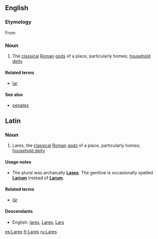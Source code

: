 ==English==

===Etymology===
{{wikipedia}}
From {{etym|la}} {{term|Lares|lang=la}}

===Noun===
{{head|en|noun}} {{plurale tantum}}

# The [[classical]] [[Roman]] [[god]]s of a place, particularly homes; [[household deity]]

====Related terms====
* [[lar]]

====See also====
* [[penates]]

==Latin==

===Noun===
{{la-noun|Larēs|Larum|Larum|m|third}}

# Lares, the [[classical]] [[Roman]] [[god]]s of a place, particularly homes; [[household deity]]

====Usage notes====
* The plural was archaically '''[[Lases]]'''. The genitive is occasionally spelled '''[[Larium]]''' instead of '''[[Larum]]'''.

====Related terms====
* [[lar#Latin|lār]]

====Descendants====
*English: [[lares]], [[Lares]], [[Lars]]

[[es:Lares]]
[[fr:Lares]]
[[ru:Lares]]